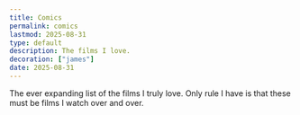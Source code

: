 ```yaml
---
title: Comics
permalink: comics
lastmod: 2025-08-31
type: default
description: The films I love.
decoration: ["james"]
date: 2025-08-31
---
```


The ever expanding list of the films I truly love. Only rule I have is that these must be films I watch over and over.


<ComicsBlock category="compact-comics" />
